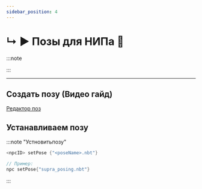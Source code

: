```yaml
---
sidebar_position: 4
---
```


# ↳ ▶ Позы для НИПа 🤸

:::note

:::

---

## Создать позу (Видео гайд)

[Редактор поз](https://youtu.be/K0fNbnp1GAU)

## Устанавливаем позу

:::note "Устновитьпозу"
```kts
<npcID> setPose {"<poseName>.nbt"}

// Пример:
npc setPose{"supra_posing.nbt"}
```
:::